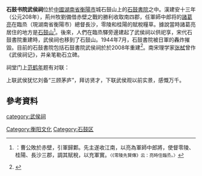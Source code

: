 '''石鼓书院武侯祠'''位於[[中国|中國]][[湖南省|湖南省]][[衡阳市|衡陽市]]城石鼓山上的[[石鼓書院|石鼓書院]]之中。漢建安十三年（公元208年），荊州牧劉備借赤壁之戰的勝利收取南四郡，任軍師中郎将的[[诸葛亮|諸葛亮]]在臨烝（現湖南省衡陽市）總督長沙，零陵和桂陽的賦稅糧草。據說當時諸葛亮居住的地方是[[石鼓山|石鼓山]]<ref>{{Cite book|title=蜀書·諸葛亮傳|last=陳壽|first=三國志|publisher=|year=|isbn=|location=|pages=}}：曹公敗於赤壁，引軍歸鄴。先主遂收江南，以亮為軍師中郎將，使督零陵、桂陽、長沙三郡，調其賦稅，以充軍實。<small>〈《零陵先賢傳》云：亮時住臨烝。〉</small></ref>。後來，人們在臨烝驛旁邊建起了武侯祠以供祀享，宋代石鼓書院重建時，武侯祠也移到了石鼓山。1944年7月，石鼓書院被日軍的轟炸摧毀。目前的石鼓書院包括石鼓書院武侯祠於於2008年重建<ref>{{Cite web|title=三國遺址探訪：石鼓書院武侯祠|url=http://sanguo.china-world.info/18008/|accessdate=|author=|date=2016-07-18|format=|publisher=|language=ja|archive-date=2021-04-28|archive-url=https://web.archive.org/web/20210428052405/http://sanguo.china-world.info/18008/|dead-url=no}}</ref>。南宋理学家[[张栻|张栻]]曾作《武侯祠记》，并亲笔勒石立碑。

祠堂门上[[范鹤年|范鹤年]]题有对联：
{{Cquote 2|心远地自偏，问草庐是耶非耶，此处想见当日；<br/>江流石不转，睹秋水来者逝者，伊人宛在中央。}}

上联武侯犹忆刘备“三顾茅庐”，拜访贤才，下联武侯观以前实景，感慨万千。

==參考資料==
{{reflist}}

{{武侯祠}}

[[category:武侯祠|category:武侯祠]]
[[Category:衡阳文化|Category:衡阳文化]]
[[Category:石鼓区|Category:石鼓区]]